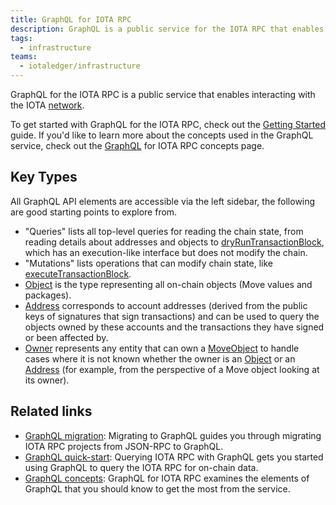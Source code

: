 ```yaml
---
title: GraphQL for IOTA RPC
description: GraphQL is a public service for the IOTA RPC that enables you to efficiently interact with the IOTA network.
tags: 
  - infrastructure
teams:
  - iotaledger/infrastructure
---
```


GraphQL for the IOTA RPC is a public service that enables interacting with the IOTA [network](https://iota.org).

To get started with GraphQL for the IOTA RPC, check out the [Getting Started](../developer/getting-started/graphql-rpc.mdx) guide. If you'd like to learn more about the concepts used in the GraphQL service, check out the [GraphQL](../developer/graphql-rpc.mdx) for IOTA RPC concepts page.

## Key Types

All GraphQL API elements are accessible via the left sidebar, the following are good starting points to explore from.

- "Queries" lists all top-level queries for reading the chain state, from reading details about addresses and objects to <a href="/references/iota-api/iota-graphql/reference/queries/dry-run-transaction-block" data-noBrokenLinkCheck='true'>dryRunTransactionBlock</a>, which has an execution-like interface but does not modify the chain.
- "Mutations" lists operations that can modify chain state, like <a href="/references/iota-api/iota-graphql/reference/mutations/execute-transaction-block" data-noBrokenLinkCheck='true'>executeTransactionBlock</a>.
- <a href="/references/iota-api/iota-graphql/reference/objects/object" data-noBrokenLinkCheck='true'>Object</a> is the type representing all on-chain objects (Move values and packages).
- <a href="/references/iota-api/iota-graphql/reference/objects/address" data-noBrokenLinkCheck='true'>Address</a> corresponds to account addresses (derived from the public keys of signatures that sign transactions) and can be used to query the objects owned by these accounts and the transactions they have signed or been affected by.
- <a href="/references/iota-api/iota-graphql/reference/objects/owner" data-noBrokenLinkCheck='true'>Owner</a> represents any entity that can own a <a href="/references/iota-api/iota-graphql/reference/objects/move-object" data-noBrokenLinkCheck='true'>MoveObject</a> to handle cases where it is not known whether the owner is an <a href="/references/iota-api/iota-graphql/reference/objects/object" data-noBrokenLinkCheck='true'>Object</a> or an <a href="/references/iota-api/iota-graphql/reference/objects/address" data-noBrokenLinkCheck='true'>Address</a> (for example, from the perspective of a Move object looking at its owner).

## Related links

- [GraphQL migration](../developer/advanced/graphql-migration.mdx): Migrating to GraphQL guides you through migrating IOTA RPC projects from JSON-RPC to GraphQL.  
- [GraphQL quick-start](../developer/getting-started/graphql-rpc.mdx): Querying IOTA RPC with GraphQL gets you started using GraphQL to query the IOTA RPC for on-chain data.
- [GraphQL concepts](../developer/graphql-rpc.mdx): GraphQL for IOTA RPC examines the elements of GraphQL that you should know to get the most from the service.

